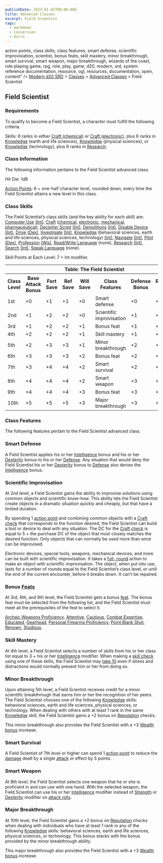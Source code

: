 ```yaml
---
publishDate: 2023-01-02T00:00:00Z
title: Advanced Classes
excerpt: Field Scientist
tags:
  - markdown
  - conversion
  - Astro
---
```


action points, class skills, class features, smart defense, scientific
improvisiation, scientist, bonus feats, skill mastery, minor breakthrough,
smart survival, smart weapon, major breakthrough, wizards of the coast, role
playing game, rpg, role, play, game, d20, modern, srd, system reference
documentation, resource, ogl, resources, documentation, open, content" /> [Modern d20 SRD](/#modernD20) > [Classes](modern-d20-srd-classes-index) > [Advanced Classes](modern-d20-srd-classes-advanced-index) > Field Scientist

## Field Scientist

### Requirements

To qualify to become a Field Scientist, a character must fulfill the following
criteria.

Skills: 6 ranks in either [Craft (chemical)](modern-d20-srd-skills-craft-chemical) or [Craft (electronic)](modern-d20-srd-skills-craft-electronic),
plus 6 ranks in [Knowledge](modern-d20-srd-skills-knowledge) (earth and life
sciences), [Knowledge](modern-d20-srd-skills-knowledge) (physical sciences),
or [Knowledge](modern-d20-srd-skills-knowledge) (technology), plus 6 ranks in
[Research](modern-d20-srd-skills-research).

### Class Information

The following information pertains to the Field Scientist ­advanced class.

Hit Die: 1d8

[Action Points](modern-d20-srd-basics-action-points): 6 + one-half character
level, rounded down, every time the Field Scientist attains a new level in
this class.

### Class Skills

The Field Scientist’s class skills (and the key ability for each skill) are:
[Computer Use](modern-d20-srd-skills-computer-use) [(Int)](modern-d20-srd-basics-ability-scores), [Craft](modern-d20-srd-skills-craft)
([chemical](modern-d20-srd-skills-craft-chemical),
[electronic](modern-d20-srd-skills-craft-electronic),
[mechanical](modern-d20-srd-skills-craft-mechanical),
[pharmaceutical](modern-d20-srd-skills-craft-pharmaceutical)), [Decipher Script](modern-d20-srd-skills-decipher-script) [(Int)](modern-d20-srd-basics-ability-scores), [Demolitions](modern-d20-srd-skills-demolitions)
[(Int)](modern-d20-srd-basics-ability-scores), [Disable Device](modern-d20-srd-skills-disable-device) [(Int)](modern-d20-srd-basics-ability-scores), [Drive](modern-d20-srd-skills-drive) [(Dex)](modern-d20-srd-basics-ability-scores), [Investigate](modern-d20-srd-skills-investigate)
[(Int)](modern-d20-srd-basics-ability-scores), [Knowledge](modern-d20-srd-skills-knowledge) (behavioral sciences, earth and life sciences, physical
sciences, technology) [(Int)](modern-d20-srd-basics-ability-scores),
[Navigate](modern-d20-srd-skills-navigate) [(Int)](modern-d20-srd-basics-ability-scores), [Pilot](modern-d20-srd-skills-pilot) [(Dex)](modern-d20-srd-basics-ability-scores), [Profession](modern-d20-srd-skills-profession)
[(Wis)](modern-d20-srd-basics-ability-scores), [Read/Write Language](modern-d20-srd-skills-read-write-language) (none),
[Research](modern-d20-srd-skills-research) [(Int)](modern-d20-srd-basics-ability-scores), [Search](modern-d20-srd-skills-search)
[(Int)](modern-d20-srd-basics-ability-scores), [Speak Language](modern-d20-srd-skills-speak-language) (none).

Skill Points at Each Level: 7 + Int modifier.


<table><th colspan="8">Table: The Field Scientist</th> <tr> <th>Class Level</th><th>Base Attack Bonus</th><th>Fort Save</th><th>Ref Save</th><th>Will Save</th><th>Class Features</th><th>Defense Bonus</th><th>Reputation Bonus</th> </tr> <tr><td>1st</td><td>+0</td><td>+1</td><td>+1</td><td>+0</td><td>Smart defense</td><td>+0</td><td>+0</td></tr> <tr class="shaded"><td>2nd</td><td>+1</td><td>+2</td><td>+2</td><td>+0</td><td>Scientific improvisation</td><td>+1</td><td>+0</td></tr> <tr><td>3rd</td><td>+1</td><td>+2</td><td>+2</td><td>+1</td><td>Bonus feat</td><td>+1</td><td>+1</td></tr> <tr class="shaded"><td>4th</td><td>+2</td><td>+2</td><td>+2</td><td>+1</td><td>Skill mastery</td><td>+1</td><td>+1</td></tr> <tr><td>5th</td><td>+2</td><td>+3</td><td>+3</td><td>+1</td><td>Minor breakthrough</td><td>+2</td><td>+1</td></tr> <tr class="shaded"><td>6th</td><td>+3</td><td>+3</td><td>+3</td><td>+2</td><td>Bonus feat</td><td>+2</td><td>+2</td></tr> <tr><td>7th</td><td>+3</td><td>+4</td><td>+4</td><td>+2</td><td>Smart survival</td><td>+2</td><td>+2</td></tr> <tr class="shaded"><td>8th</td><td>+4</td><td>+4</td><td>+4</td><td>+2</td><td>Smart weapon</td><td>+3</td><td>+2</td></tr> <tr><td>9th</td><td>+4</td><td>+4</td><td>+4</td><td>+3</td><td>Bonus feat</td><td>+3</td><td>+3</td></tr> <tr class="shaded"><td>10th</td><td>+5</td><td>+5</td><td>+5</td><td>+3</td><td>Major breakthrough</td><td>+3</td><td>+3</td></tr> </table>



### Class Features

The following features pertain to the Field Scientist advanced class.

### Smart Defense

A Field Scientist applies his or her [Intelligence](modern-d20-srd-basics-ability-scores) bonus and his or her [Dexterity](modern-d20-srd-basics-ability-scores) bonus to his or her [Defense](modern-d20-srd-combat-defense).
Any situation that would deny the Field Scientist his or her
[Dexterity](modern-d20-srd-basics-ability-scores) bonus to
[Defense](modern-d20-srd-combat-defense) also denies the
[Intelligence](modern-d20-srd-basics-ability-scores) bonus.

### Scientific Improvisation

At 2nd level, a Field Scientist gains the ability to improvise solutions using
common objects and scientific know-how. This ability lets the Field Scientist
create objects in a dramatic situation quickly and cheaply, but that have a
limited duration.

By spending 1 [action point](modern-d20-srd-basics-action-points) and
combining common objects with a [Craft](modern-d20-srd-skills-craft)
[check](modern-d20-srd-skills-skill-basics-php#skill-basics-index) that
corresponds to the function desired, the Field Scientist can build a tool or
device to deal with any situation. The DC for the [Craft](modern-d20-srd-skills-craft) [check](modern-d20-srd-skills-skill-basics-php#skill-basics-index) is equal to 5 + the purchase DC of the object that most closely matches
the desired function. Only objects that can normally be used more than once
can be improvised.

Electronic devices, special tools, weapons, mechanical devices, and more can
be built with scientific improvisation. It takes a [full- round](modern-d20-srd-combat-full-round-actions) action to make an object with
scientific improvisation. The object, when put into use, lasts for a number of
rounds equal to the Field Scientist’s class level, or until the end of the
current encounter, before it breaks down. It can’t be repaired.

### Bonus [Feats](modern-d20-srd-feats-index)

At 3rd, 6th, and 9th level, the Field Scientist gets a bonus
[feat](modern-d20-srd-feats-index). The bonus feat must be selected from the
following list, and the Field Scientist must meet all the prerequisites of the
feat to select it.

[Archaic Weapons Proficiency](modern-d20-srd-feats-archaic-weapons-proficiency), [Attentive](modern-d20-srd-feats-attentive),
[Cautious](modern-d20-srd-feats-cautious), [Combat Expertise](modern-d20-srd-feats-combat-expertise), [Educated](modern-d20-srd-feats-educated),
[Gearhead](modern-d20-srd-feats-gearhead), [Personal Firearms Proficiency](modern-d20-srd-feats-personal-firearms-proficiency), [Point Blank Shot](modern-d20-srd-feats-point-blank-shot), [Renown](modern-d20-srd-feats-renown), [Studious](modern-d20-srd-feats-studious).

### Skill Mastery

At 4th level, a Field Scientist selects a number of skills from his or her
class list equal to 3 + his or her [Intelligence](modern-d20-srd-basics-ability-scores) modifier. When making a [skill check](modern-d20-srd-skills-skill-basics-php#skill-check-index) using one of these skills, the Field
Scientist may [take 10](modern-d20-srd-skills-skill-basics-php#skill-check-index) even if stress and distractions would normally prevent him or her from
doing so.

### Minor Breakthrough

Upon attaining 5th level, a Field Scientist receives credit for a minor
scientific breakthrough that earns him or her the recognition of her peers.
The Field Scientist chooses one of the following [Knowledge](modern-d20-srd-skills-knowledge) skills: behavioral sciences, earth and life sciences,
physical sciences, or technology. When dealing with others with at least 1
rank in the same [Knowledge](modern-d20-srd-skills-knowledge) skill, the Field
Scientist gains a +2 bonus on [Reputation](modern-d20-srd-reputation-index)
checks.

This minor breakthrough also provides the Field Scientist with a +3 [Wealth bonus](modern-d20-srd-wealth-wealth-bonus) increase.

### Smart Survival

A Field Scientist of 7th level or higher can spend 1 [action point](modern-d20-srd-basics-action-points) to reduce the
[damage](modern-d20-srd-combat-damage) dealt by a single
[attack](modern-d20-srd-combat-attack-roll) or effect by 5 points.

### Smart Weapon

At 8th level, the Field Scientist selects one weapon that he or she is
proficient in and can use with one hand. With the selected weapon, the Field
Scientist can use his or her [Intelligence](modern-d20-srd-basics-ability-scores) modifier instead of [Strength](modern-d20-srd-basics-ability-scores)
or [Dexterity](modern-d20-srd-basics-ability-scores) modifier on [attack rolls](modern-d20-srd-combat-attack-roll).

### Major Breakthrough

At 10th level, the Field Scientist gains a +2 bonus on
[Reputation](modern-d20-srd-reputation-index) checks when dealing with
individuals who have at least 1 rank in any of the following
[Knowledge](modern-d20-srd-skills-knowledge) skills: behavioral sciences,
earth and life sciences, physical sciences, or technology. This bonus stacks
with the bonus provided by the minor breakthrough ability.

This major breakthrough also provides the Field Scientist with a +3 [Wealth bonus](modern-d20-srd-wealth-wealth-bonus) increase.


